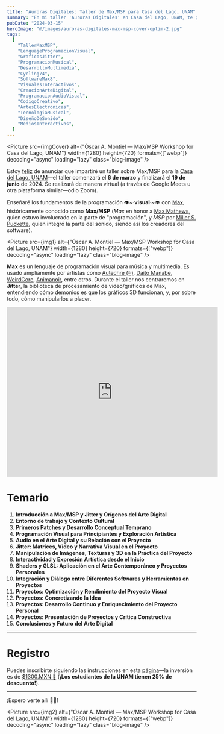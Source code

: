 ```yaml
---
title: "Auroras Digitales: Taller de Max/MSP para Casa del Lago, UNAM"
summary: "En mi taller 'Auroras Digitales' en Casa del Lago, UNAM, te guiaré a través del emocionante mundo de Jitter en Max/MSP. Aprenderás a crear visuales impresionantes y gráficos interactivos con la potencia de Max 8."
pubDate: "2024-03-15"
heroImage: "@/images/auroras-digitales-max-msp-cover-optim-2.jpg"
tags:
  [
    "TallerMaxMSP",
    "LenguajeProgramacionVisual",
    "GraficosJitter",
    "ProgramacionMusical",
    "DesarrolloMultimedia",
    "Cycling74",
    "SoftwareMax8",
    "VisualesInteractivos",
    "CreacionArteDigital",
    "ProgramacionAudioVisual",
    "CodigoCreativo",
    "ArtesElectronicas",
    "TecnologiaMusical",
    "DiseñoDeSonido",
    "MediosInteractivos",
  ]
---
```



<Picture
  src={imgCover}
  alt={"Óscar A. Montiel — Max/MSP Workshop for Casa del Lago, UNAM"}
  width={1280}
  height={720}
  formats={["webp"]}
  decoding="async"
  loading="lazy"
  class="blog-image"
/>

Estoy <a href="https://www.youtube.com/watch?v=2qYNa1GYgWs" target="_blank">feliz</a> de anunciar que impartiré un taller sobre Max/MSP para la <a href="https://casadellago.unam.mx/nuevo/archivos/artes-electronicos/programacion-de-visuales-interactivos" target="_blank">Casa del Lago, UNAM</a>—el taller comenzará el **6 de marzo** y finalizará el **19 de junio** de 2024. Se realizará de manera virtual (a través de Google Meets u otra plataforma similar—odio Zoom).

Enseñaré los fundamentos de la programación 👁️~·**visual**·~👁️ con <a href="https://cycling74.com/products/max" target="_blank">Max</a>, históricamente conocido como **Max/MSP** (_Max_ en honor a <a href="https://en.wikipedia.org/wiki/Max_Mathews" target="_blank">Max Mathews</a>, quien estuvo involucrado en la parte de "programación", y _MSP_ por <a href="https://en.wikipedia.org/wiki/Miller_Puckette" target="_blank">Miller S. Puckette</a>, quien integró la parte del sonido, siendo así los creadores del software).

<Picture
  src={img1}
  alt={"Óscar A. Montiel — Max/MSP Workshop for Casa del Lago, UNAM"}
  width={1280}
  height={720}
  formats={["webp"]}
  decoding="async"
  loading="lazy"
  class="blog-image"
/>

**Max** es un lenguaje de programación visual para música y multimedia. Es usado ampliamente por artistas como <a href="https://open.spotify.com/intl-es/track/54PLdU0fHeun9jAeen3110?si=03b90158595944bf" target="_blank">Autechre (💦)</a>, <a href="https://www.youtube.com/watch?v=4w3yr4XP3Y4" target="_blank">Daito Manabe</a>, <a href="https://www.youtube.com/watch?v=sGBihTytEd0" target="_blank">WeirdCore</a>, <a href="https://www.youtube.com/playlist?list=PLNgUiXAsdpaVbq6BO8H0ZVS20h0A_o_2F" target="_blank">Animanoir</a>, entre otros. Durante el taller nos centraremos en **Jitter**, la biblioteca de procesamiento de video/gráficos de Max, entendiendo cómo demonios es que los gráficos 3D funcionan, y, por sobre todo, cómo manipularlos a placer.

<iframe
  width="560"
  height="450"
  src="https://www.youtube.com/embed/0Fao44RImkQ?si=cTWibVsirxWWgS65&amp;controls=0"
  title="YouTube video player"
  frameborder="0"
  allow="accelerometer; autoplay; clipboard-write; encrypted-media; gyroscope; picture-in-picture; web-share"
  allowfullscreen
></iframe>

# Temario

1. **Introducción a Max/MSP y Jitter y Orígenes del Arte Digital**
2. **Entorno de trabajo y Contexto Cultural**
3. **Primeros Patches y Desarrollo Conceptual Temprano**
4. **Programación Visual para Principiantes y Exploración Artística**
5. **Audio en el Arte Digital y su Relación con el Proyecto**
6. **Jitter: Matrices, Video y Narrativa Visual en el Proyecto**
7. **Manipulación de Imágenes, Texturas y 3D en la Práctica del Proyecto**
8. **Interactividad y Expresión Artística desde el Inicio**
9. **Shaders y GLSL: Aplicación en el Arte Contemporáneo y Proyectos Personales**
10. **Integración y Diálogo entre Diferentes Softwares y Herramientas en Proyectos**
11. **Proyectos: Optimización y Rendimiento del Proyecto Visual**
12. **Proyectos: Concretizando la Idea**
13. **Proyectos: Desarrollo Continuo y Enriquecimiento del Proyecto Personal**
14. **Proyectos: Presentación de Proyectos y Crítica Constructiva**
15. **Conclusiones y Futuro del Arte Digital**

---

# Registro

Puedes inscribirte siguiendo las instrucciones en esta <a href="https://casadellago.unam.mx/nuevo/archivos/artes-electronicos/programacion-de-visuales-interactivos" target="_blank">página</a>—la inversión es de <a href="https://www.youtube.com/watch?v=rwPM01cbQBc" target="_blank">$1300.MXN 🤑</a> (<b>¡Los estudiantes de la UNAM tienen 25% de descuento!</b>).

---

¡Espero verte allí 🤘😉!

<Picture
  src={img2}
  alt={"Óscar A. Montiel — Max/MSP Workshop for Casa del Lago, UNAM"}
  width={1280}
  height={720}
  formats={["webp"]}
  decoding="async"
  loading="lazy"
  class="blog-image"
/>

